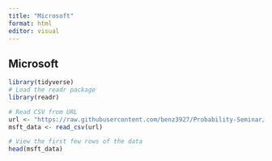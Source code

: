 ```yaml
---
title: "Microsoft"
format: html
editor: visual
---
```


## Microsoft

```r
library(tidyverse)
# Load the readr package
library(readr)

# Read CSV from URL
url <- "https://raw.githubusercontent.com/benz3927/Probability-Seminar/refs/heads/main/Report%202/msft.csv"
msft_data <- read_csv(url)

# View the first few rows of the data
head(msft_data)

```
